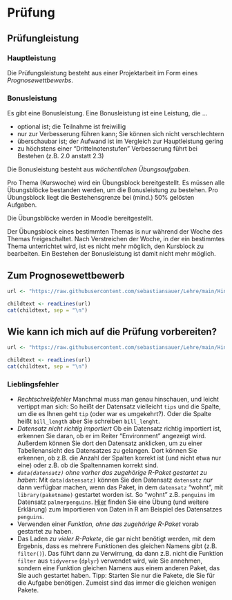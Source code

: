 # Prüfung

## Prüfungleistung

### Hauptleistung

Die Prüfungsleistung besteht aus einer Projektarbeit im Form eines *Prognosewettbewerbs*.



### Bonusleistung

Es gibt eine Bonusleistung.
Eine Bonusleistung ist eine Leistung, die ...

- optional ist; die Teilnahme ist freiwillig
- nur zur Verbesserung führen kann; Sie können sich nicht verschlechtern
- überschaubar ist; der Aufwand ist im Vergleich zur Hauptleistung gering
- zu höchstens einer "Drittelnotenstufen" Verbesserung führt bei Bestehen (z.B. 2.0 anstatt 2.3)

Die Bonusleistung besteht aus *wöchentlichen Übungsaufgaben*.

Pro Thema (Kurswoche) wird ein Übungsblock bereitgestellt.
Es müssen alle Übungsblöcke bestanden werden, um die Bonusleistung zu bestehen.
Pro Übungsblock liegt die Bestehensgrenze bei (mind.) 50% gelösten Aufgaben.

Die Übungsblöcke werden in Moodle bereitgestellt.


:::{.callout-important}
Der Übungsblock eines bestimmten Themas is nur während der Woche des Themas freigeschaltet.
Nach Verstreichen der Woche, in der ein bestimmtes Thema unterrichtet wird, 
ist es nicht mehr möglich, den Kursblock zu bearbeiten. 
Ein Bestehen der Bonusleistung ist damit nicht mehr möglich.
:::



## Zum Prognosewettbewerb


```r
url <- "https://raw.githubusercontent.com/sebastiansauer/Lehre/main/Hinweise/Prognosewettbewerb/Hinweise-Pruefung-Prognosewettbewerb-child.Rmd"

childtext <- readLines(url)
cat(childtext, sep = "\n")
```




## Wie kann ich mich auf die Prüfung vorbereiten?




```r
url <- "https://raw.githubusercontent.com/sebastiansauer/Lehre/main/Hinweise/Hinweise-Lernhilfen.Rmd"

childtext <- readLines(url)
cat(childtext, sep = "\n")
```






### Lieblingsfehler

- *Rechtschreibfehler* Manchmal muss man genau hinschauen, und leicht vertippt man sich: So heißt der Datensatz vielleicht `tips` und die Spalte, um die es Ihnen geht `tip` (oder war es umgekehrt?). Oder die Spalte heißt `bill_length` aber Sie schreiben `bill_lenght`.
- *Datensatz nicht richtig importiert* Ob ein Datensatz richtig importiert ist, erkennen Sie daran, ob er im Reiter "Environment" angezeigt wird. Außerdem können Sie dort den Datensatz anklicken, um zu einer Tabellenansicht des Datensatzes zu gelangen. Dort können Sie erkennen, ob z.B. die Anzahl der Spalten korrekt ist (und nicht etwa nur eine) oder z.B. ob die Spaltennamen korrekt sind.
- *`data(datensatz)` ohne vorher das zugehörige R-Paket gestartet zu haben*: Mit `data(datensatz)` können Sie den Datensatz `datensatz` *nur* dann verfügbar machen, wenn das Paket, in dem `datensatz` "wohnt", mit `library(paketname)` gestartet worden ist. So "wohnt" z.B. `penguins` im Datensatz `palmerpenguins`. [Hier](https://datenwerk.netlify.app/post/pfad/pfad/) finden Sie eine Übung (und weitere Erklärung) zum Importieren von Daten in R am Beispiel des Datensatzes `penguins`.
- Verwenden einer *Funktion, ohne das zugehörige R-Paket* vorab gestartet zu haben.
- Das Laden *zu vieler R-Pakete*, die gar nicht benötigt werden, mit dem Ergebnis, dass es mehrere Funktionen des gleichen Namens gibt (z.B. `filter()`). Das führt dann zu Verwirrung, da dann z.B. nicht die Funktion `filter` aus `tidyverse` (`dplyr`) verwendet wird, wie Sie annehmen, sondern eine Funktion gleichen Namens aus einem anderen Paket, das Sie auch gestartet haben. Tipp: Starten Sie nur die Pakete, die Sie für die Aufgabe benötigen. Zumeist sind das immer die gleichen wenigen Pakete.




